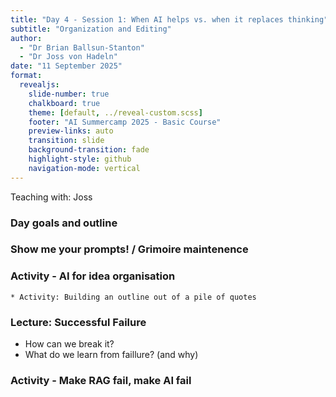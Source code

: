 ```yaml
---
title: "Day 4 - Session 1: When AI helps vs. when it replaces thinking"
subtitle: "Organization and Editing"
author: 
  - "Dr Brian Ballsun-Stanton"
  - "Dr Joss von Hadeln"
date: "11 September 2025"
format:
  revealjs:
    slide-number: true
    chalkboard: true
    theme: [default, ../reveal-custom.scss]
    footer: "AI Summercamp 2025 - Basic Course"
    preview-links: auto
    transition: slide
    background-transition: fade
    highlight-style: github
    navigation-mode: vertical
---
```

Teaching with: Joss


### Day goals and outline

### Show me your prompts! / Grimoire maintenence  



### Activity - AI for idea organisation  
    * Activity: Building an outline out of a pile of quotes  

### Lecture: Successful Failure
  * How can we break it?
  - What do we learn from faillure?
  (and why)

### Activity - Make RAG fail, make AI fail


